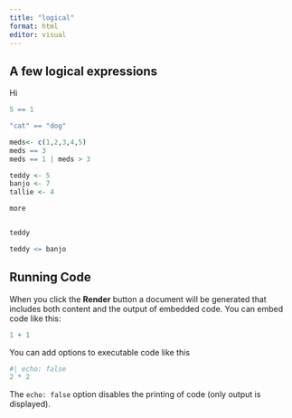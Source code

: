 ```yaml
---
title: "logical"
format: html
editor: visual
---
```


## A few logical expressions

Hi

```r
5 == 1

"cat" == "dog"

meds<- c(1,2,3,4,5)
meds == 3
meds == 1 | meds > 3

teddy <- 5
banjo <- 7
tallie <- 4

more


teddy

teddy <= banjo


```

## Running Code

When you click the **Render** button a document will be generated that includes both content and the output of embedded code. You can embed code like this:

```r
1 + 1
```

You can add options to executable code like this

```r
#| echo: false
2 * 2
```

The `echo: false` option disables the printing of code (only output is displayed).
